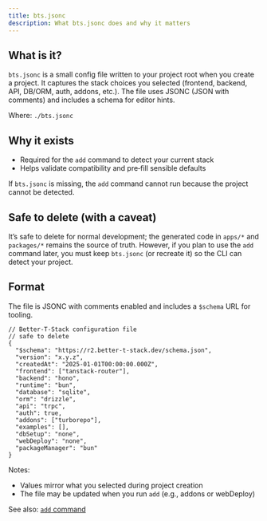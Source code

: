 ```yaml
---
title: bts.jsonc
description: What bts.jsonc does and why it matters
---
```


## What is it?

`bts.jsonc` is a small config file written to your project root when you create a project. It captures the stack choices you selected (frontend, backend, API, DB/ORM, auth, addons, etc.). The file uses JSONC (JSON with comments) and includes a schema for editor hints.

Where: `./bts.jsonc`

## Why it exists

- Required for the `add` command to detect your current stack
- Helps validate compatibility and pre‑fill sensible defaults

If `bts.jsonc` is missing, the `add` command cannot run because the project cannot be detected.

## Safe to delete (with a caveat)

It’s safe to delete for normal development; the generated code in `apps/*` and `packages/*` remains the source of truth. However, if you plan to use the `add` command later, you must keep `bts.jsonc` (or recreate it) so the CLI can detect your project.

## Format

The file is JSONC with comments enabled and includes a `$schema` URL for tooling.

```jsonc
// Better-T-Stack configuration file
// safe to delete
{
  "$schema": "https://r2.better-t-stack.dev/schema.json",
  "version": "x.y.z",
  "createdAt": "2025-01-01T00:00:00.000Z",
  "frontend": ["tanstack-router"],
  "backend": "hono",
  "runtime": "bun",
  "database": "sqlite",
  "orm": "drizzle",
  "api": "trpc",
  "auth": true,
  "addons": ["turborepo"],
  "examples": [],
  "dbSetup": "none",
  "webDeploy": "none",
  "packageManager": "bun"
}
```

Notes:
- Values mirror what you selected during project creation
- The file may be updated when you run `add` (e.g., addons or webDeploy)

See also: [`add` command](/docs/cli/add)

